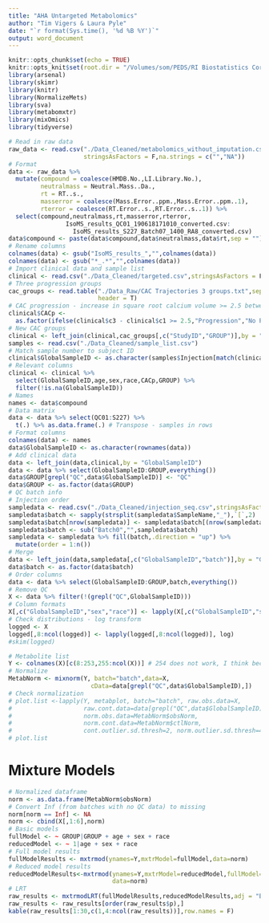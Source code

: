 ```yaml
---
title: "AHA Untargeted Metabolomics"
author: "Tim Vigers & Laura Pyle"
date: "`r format(Sys.time(), '%d %B %Y')`"
output: word_document
---
```


```r
knitr::opts_chunk$set(echo = TRUE)
knitr::opts_knit$set(root.dir = "/Volumes/som/PEDS/RI Biostatistics Core/Shared/Shared Projects/Laura/BDC/Projects/Janet Snell-Bergeon/AHA collaborative grant/Metabolomics")
library(arsenal)
library(skimr)
library(knitr)
library(NormalizeMets)
library(sva)
library(metabomxtr)
library(mixOmics)
library(tidyverse)
```

```r
# Read in raw data
raw_data <- read.csv("./Data_Cleaned/metabolomics_without_imputation.csv",
                     stringsAsFactors = F,na.strings = c("","NA"))
# Format
data <- raw_data %>% 
  mutate(compound = coalesce(HMDB.No.,LI.Library.No.),
         neutralmass = Neutral.Mass..Da.,
         rt = RT..s.,
         masserror = coalesce(Mass.Error..ppm.,Mass.Error..ppm..1),
         rterror = coalesce(RT.Error..s.,RT.Error..s..1)) %>%
  select(compound,neutralmass,rt,masserror,rterror,
                IsoMS_results_QC01_190618171010_converted.csv:
                  IsoMS_results_S227_Batch07_1400_RA8_converted.csv)
data$compound <- paste(data$compound,data$neutralmass,data$rt,sep = "")
# Rename columns
colnames(data) <- gsub("IsoMS_results_","",colnames(data))
colnames(data) <- gsub("*_.*","",colnames(data))
# Import clinical data and sample list
clinical <- read.csv("./Data_Cleaned/targeted.csv",stringsAsFactors = F)
# Three progression groups
cac_groups <- read.table("./Data_Raw/CAC Trajectories 3 groups.txt",sep = "\t",
                         header = T)
# CAC progression - increase in square root calcium volume >= 2.5 between baseline and visit 3
clinical$CACp <- 
  as.factor(ifelse(clinical$c3 - clinical$c1 >= 2.5,"Progression","No Progression"))
# New CAC groups
clinical <- left_join(clinical,cac_groups[,c("StudyID","GROUP")],by = "StudyID")
samples <- read.csv("./Data_Cleaned/sample_list.csv")
# Match sample number to subject ID
clinical$GlobalSampleID <- as.character(samples$Injection[match(clinical$StudyID,samples$SampleID)])
# Relevant columns
clinical <- clinical %>%
  select(GlobalSampleID,age,sex,race,CACp,GROUP) %>%
  filter(!is.na(GlobalSampleID))
# Names
names <- data$compound
# Data matrix
data <- data %>% select(QC01:S227) %>%
  t(.) %>% as.data.frame(.) # Transpose - samples in rows
# Format columns
colnames(data) <- names
data$GlobalSampleID <- as.character(rownames(data))
# Add clinical data
data <- left_join(data,clinical,by = "GlobalSampleID")
data <- data %>% select(GlobalSampleID:GROUP,everything())
data$GROUP[grepl("QC",data$GlobalSampleID)] <- "QC"
data$GROUP <- as.factor(data$GROUP)
# QC batch info
# Injection order
sampledata <- read.csv("./Data_Cleaned/injection_seq.csv",stringsAsFactors = F)
sampledata$batch <- sapply(strsplit(sampledata$SampleName,"_"),`[`,2)
sampledata$batch[nrow(sampledata)] <- sampledata$batch[(nrow(sampledata)-1)]
sampledata$batch <- sub("Batch0","",sampledata$batch)
sampledata <- sampledata %>% fill(batch,.direction = "up") %>%
  mutate(order = 1:n())
# Merge
data <- left_join(data,sampledata[,c("GlobalSampleID","batch")],by = "GlobalSampleID")
data$batch <- as.factor(data$batch)
# Order columns
data <- data %>% select(GlobalSampleID:GROUP,batch,everything())
# Remove QC
X <- data %>% filter(!(grepl("QC",GlobalSampleID)))
# Column formats
X[,c("GlobalSampleID","sex","race")] <- lapply(X[,c("GlobalSampleID","sex","race")],as.factor)
# Check distributions - log transform
logged <- X
logged[,8:ncol(logged)] <- lapply(logged[,8:ncol(logged)], log)
#skim(logged)
```

```r
# Metabolite list
Y <- colnames(X)[c(8:253,255:ncol(X))] # 254 does not work, I think because too much missing data
# Normalize
MetabNorm <- mixnorm(Y, batch="batch",data=X,
                       cData=data[grepl("QC",data$GlobalSampleID),])
# Check normalization
# plot.list <-lapply(Y, metabplot, batch="batch", raw.obs.data=X, 
#                    raw.cont.data=data[grepl("QC",data$GlobalSampleID),],
#                    norm.obs.data=MetabNorm$obsNorm, 
#                    norm.cont.data=MetabNorm$ctlNorm,
#                    cont.outlier.sd.thresh=2, norm.outlier.sd.thresh=4)
# plot.list
```

# Mixture Models

```r
# Normalized dataframe
norm <- as.data.frame(MetabNorm$obsNorm)
# Convert Inf (from batches with no QC data) to missing
norm[norm == Inf] <- NA
norm <- cbind(X[,1:6],norm)
# Basic models
fullModel <- ~ GROUP|GROUP + age + sex + race
reducedModel <- ~ 1|age + sex + race
# Full model results
fullModelResults <- mxtrmod(ynames=Y,mxtrModel=fullModel,data=norm)
# Reduced model results
reducedModelResults<-mxtrmod(ynames=Y,mxtrModel=reducedModel,fullModel=fullModel,
                             data=norm)
# LRT
raw_results <- mxtrmodLRT(fullModelResults,reducedModelResults,adj = "BH")
raw_results <- raw_results[order(raw_results$p),]
kable(raw_results[1:30,c(1,4:ncol(raw_results))],row.names = F)
```

